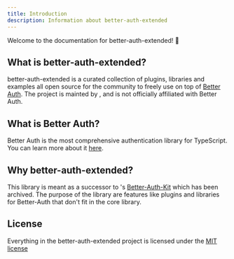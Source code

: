 ```yaml
---
title: Introduction
description: Information about better-auth-extended
---
```


Welcome to the documentation for better-auth-extended! 👀

## What is better-auth-extended?

better-auth-extended is a curated collection of plugins, libraries and examples all open source for the community to freely use on top of [Better Auth](https://github.com/better-auth/better-auth).
The project is mainted by <GithubUser user="jslno" />, and is not officially affiliated with Better Auth.

## What is Better Auth?

Better Auth is the most comprehensive authentication library for TypeScript. You can learn more about it [here](https://github.com/better-auth/better-auth).

## Why better-auth-extended?

This library is meant as a successor to <GithubUser user="ping-maxwell" />'s [Better-Auth-Kit](https://github.com/ping-maxwell/better-auth-kit) which has been archived. The purpose of the library are features like plugins and libraries for Better-Auth that don't fit in the core library.


## License

Everything in the better-auth-extended project is licensed under the [MIT license](https://github.com/jslno/better-auth-extended/blob/main/LICENSE.md)